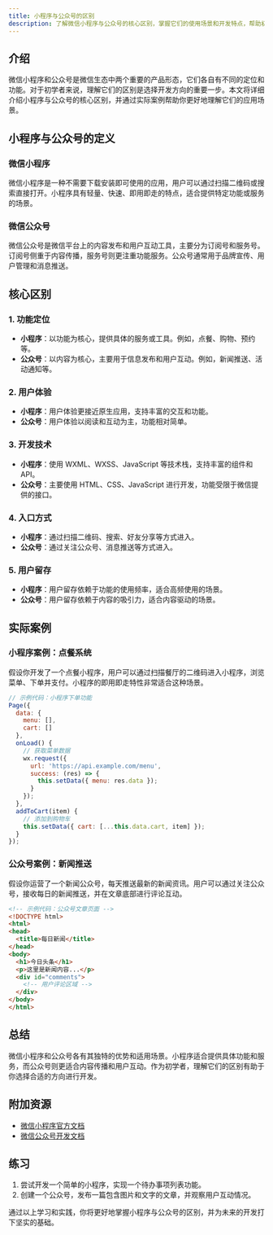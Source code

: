 ```yaml
---
title: 小程序与公众号的区别
description: 了解微信小程序与公众号的核心区别，掌握它们的使用场景和开发特点，帮助初学者更好地选择适合的开发方向。
---
```


## 介绍

微信小程序和公众号是微信生态中两个重要的产品形态，它们各自有不同的定位和功能。对于初学者来说，理解它们的区别是选择开发方向的重要一步。本文将详细介绍小程序与公众号的核心区别，并通过实际案例帮助你更好地理解它们的应用场景。

## 小程序与公众号的定义

### 微信小程序
微信小程序是一种不需要下载安装即可使用的应用，用户可以通过扫描二维码或搜索直接打开。小程序具有轻量、快速、即用即走的特点，适合提供特定功能或服务的场景。

### 微信公众号
微信公众号是微信平台上的内容发布和用户互动工具，主要分为订阅号和服务号。订阅号侧重于内容传播，服务号则更注重功能服务。公众号通常用于品牌宣传、用户管理和消息推送。

## 核心区别

### 1. 功能定位
- **小程序**：以功能为核心，提供具体的服务或工具。例如，点餐、购物、预约等。
- **公众号**：以内容为核心，主要用于信息发布和用户互动。例如，新闻推送、活动通知等。

### 2. 用户体验
- **小程序**：用户体验更接近原生应用，支持丰富的交互和功能。
- **公众号**：用户体验以阅读和互动为主，功能相对简单。

### 3. 开发技术
- **小程序**：使用 WXML、WXSS、JavaScript 等技术栈，支持丰富的组件和 API。
- **公众号**：主要使用 HTML、CSS、JavaScript 进行开发，功能受限于微信提供的接口。

### 4. 入口方式
- **小程序**：通过扫描二维码、搜索、好友分享等方式进入。
- **公众号**：通过关注公众号、消息推送等方式进入。

### 5. 用户留存
- **小程序**：用户留存依赖于功能的使用频率，适合高频使用的场景。
- **公众号**：用户留存依赖于内容的吸引力，适合内容驱动的场景。

## 实际案例

### 小程序案例：点餐系统
假设你开发了一个点餐小程序，用户可以通过扫描餐厅的二维码进入小程序，浏览菜单、下单并支付。小程序的即用即走特性非常适合这种场景。

```javascript
// 示例代码：小程序下单功能
Page({
  data: {
    menu: [],
    cart: []
  },
  onLoad() {
    // 获取菜单数据
    wx.request({
      url: 'https://api.example.com/menu',
      success: (res) => {
        this.setData({ menu: res.data });
      }
    });
  },
  addToCart(item) {
    // 添加到购物车
    this.setData({ cart: [...this.data.cart, item] });
  }
});
```

### 公众号案例：新闻推送
假设你运营了一个新闻公众号，每天推送最新的新闻资讯。用户可以通过关注公众号，接收每日的新闻推送，并在文章底部进行评论互动。

```html
<!-- 示例代码：公众号文章页面 -->
<!DOCTYPE html>
<html>
<head>
  <title>每日新闻</title>
</head>
<body>
  <h1>今日头条</h1>
  <p>这里是新闻内容...</p>
  <div id="comments">
    <!-- 用户评论区域 -->
  </div>
</body>
</html>
```

## 总结

微信小程序和公众号各有其独特的优势和适用场景。小程序适合提供具体功能和服务，而公众号则更适合内容传播和用户互动。作为初学者，理解它们的区别有助于你选择合适的方向进行开发。

## 附加资源

- [微信小程序官方文档](https://developers.weixin.qq.com/miniprogram/dev/framework/)
- [微信公众号开发文档](https://developers.weixin.qq.com/doc/offiaccount/Getting_Started/Overview.html)

## 练习

1. 尝试开发一个简单的小程序，实现一个待办事项列表功能。
2. 创建一个公众号，发布一篇包含图片和文字的文章，并观察用户互动情况。

通过以上学习和实践，你将更好地掌握小程序与公众号的区别，并为未来的开发打下坚实的基础。